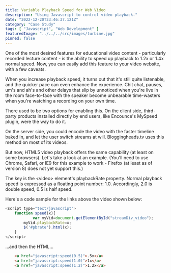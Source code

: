 ```yaml
---
title: Variable Playback Speed for Web Video
description: "Using Javascript to control video playback."
date: "2022-12-20T23:46:37.121Z"
category: "Case Study"
tags: [ "Javascript", "Web Development" ]
featuredImage: "../../../src/images/turbine.jpg"
pinned: false
---
```

One of the most desired features for educational video content - particularly recorded lecture content - is the ability to speed up playback to 1.2x or 1.4x normal speed. Now, you can easily add this feature to your video website, with a few caveats.

When you increase playback speed, it turns out that it's still quite listenable, and the quicker pace can even enhance the experience. Chit chat, pauses, um's and ah's and other delays that slip by unnoticed when you're live in the room face-to-face with the speaker become unbearable time-wasters when you're watching a recording on your own time.

There used to be two options for enabling this. On the client side, third-party products installed directly by end users, like Encounce's MySpeed plugin, were the way to do it.

On the server side, you could encode the video with the faster timeline baked in, and let the user switch streams at will. Bloggingheads.tv uses this method on most of its videos.

But now, HTML5 video playback offers the same capability (at least on some browsers). Let's take a look at an example. (You'll need to use Chrome, Safari, or IE9 for this example to work - Firefox (at least as of version 8) does not yet support this.)

The key is the &lt;video&gt; element's playbackRate property. Normal playback speed is expressed as a floating point number: 1.0. Accordingly, 2.0 is double speed, 0.5 is half speed.

Here's a code sample for the links above the video shown below:

```javascript
<script type="text/javascript">
	function speed(x){
			var myVid=document.getElementById("streamDiv_video");
		myVid.playbackRate=x;
		$('#pbrate').html(x);
	}
</script>
```
...and then the HTML...
```html
	<a href="javascript:speed(0.5)">.5x</a>
	<a href="javascript:speed(1.0)">1x</a>
	<a href="javascript:speed(1.2)">1.2x</a>
````
